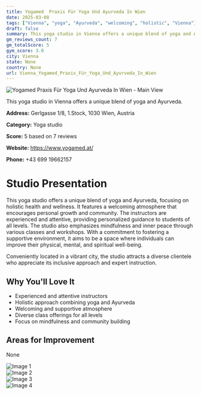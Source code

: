 ```yaml
---
title: Yogamed  Praxis Für Yoga Und Ayurveda In Wien
date: 2025-03-08
tags: ["Vienna", "yoga", "Ayurveda", "welcoming", "holistic", "Vienna"]  
draft: false
summary: This yoga studio in Vienna offers a unique blend of yoga and Ayurveda.
gm_reviews_count: 7
gm_totalScore: 5
gym_score: 3.0
city: Vienna
state: None
country: None
url: Vienna_Yogamed_Praxis_Für_Yoga_Und_Ayurveda_In_Wien
---
```


<div className="aspect-[16/9] relative my-8">
  <img 
    src="https://lh5.googleusercontent.com/p/AF1QipOfQfgWZX9en94mXkwd_YSBZJ8vPRTMHY2eHuhA=w1920-h1080-k-no"
    alt="Yogamed  Praxis Für Yoga Und Ayurveda In Wien - Main View"
    className="object-cover absolute inset-0 w-full h-full rounded-lg"
  />
</div>

This yoga studio in Vienna offers a unique blend of yoga and Ayurveda.

**Address:** Gerlgasse 1/8, 1.Stock, 1030 Wien, Austria

**Category:** Yoga studio

**Score:** 5 based on 7 reviews

**Website:** https://www.yogamed.at/

**Phone:** +43 699 19662157

# Studio Presentation

This yoga studio offers a unique blend of yoga and Ayurveda, focusing on holistic health and wellness. It features a welcoming atmosphere that encourages personal growth and community. The instructors are experienced and attentive, providing personalized guidance to students of all levels. The studio also emphasizes mindfulness and inner peace through various classes and workshops. With a commitment to fostering a supportive environment, it aims to be a space where individuals can improve their physical, mental, and spiritual well-being.

Conveniently located in a vibrant city, the studio attracts a diverse clientele who appreciate its inclusive approach and expert instruction.

## Why You'll Love It

- Experienced and attentive instructors
- Holistic approach combining yoga and Ayurveda
- Welcoming and supportive atmosphere
- Diverse class offerings for all levels
- Focus on mindfulness and community building

## Areas for Improvement

None

<div className="grid grid-cols-1 xl:grid-cols-2 gap-4 my-8">
<div className="aspect-[4/3] relative"><img src="https://lh5.googleusercontent.com/p/AF1QipOCG9k0Bn8UtAcNPPUuytdup1EmBOhs7Whu81pg=w1920-h1080-k-no" alt="Image 1" className="object-cover absolute inset-0 w-full h-full rounded-lg" /></div>
<div className="aspect-[4/3] relative"><img src="https://lh5.googleusercontent.com/p/AF1QipNLffrjmA9-GdN5VtapxUaaUubicIMonnnz4VVn=w1920-h1080-k-no" alt="Image 2" className="object-cover absolute inset-0 w-full h-full rounded-lg" /></div>
<div className="aspect-[4/3] relative"><img src="https://lh5.googleusercontent.com/p/AF1QipMe6uVVbzJXVFgqPKYJwEMq7z-EOX_h9A7dSNej=w1920-h1080-k-no" alt="Image 3" className="object-cover absolute inset-0 w-full h-full rounded-lg" /></div>
<div className="aspect-[4/3] relative"><img src="https://lh5.googleusercontent.com/p/AF1QipOTd67JMZO3lQ-q2OOAvUtgkSBeXlsUqlHCYjwS=w1920-h1080-k-no" alt="Image 4" className="object-cover absolute inset-0 w-full h-full rounded-lg" /></div>
</div>